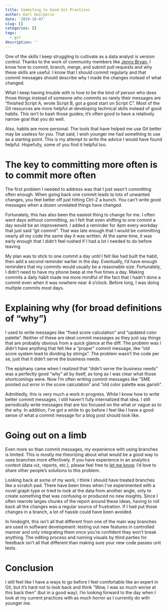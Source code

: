 ```yaml
---
title: Commiting to Good Git Practices
author: Karl Hailperin
date: '2019-10-07'
slug: []
categories: []
tags:
  - git
description: ''
---
```

One of the skills I keep struggling to cultivate as a data analyst is version 
control. Thanks to the work of community members like 
[Jenny Bryan](https://happygitwithr.com/), I know how to commit, branch, merge, 
and submit pull requests and why these skills are useful. I know that I 
should commit regularly and that commit messages should describe why I made the 
changes instead of what changed.

What I keep having trouble with is how to be the kind of person who does those
things instead of someone who commits so rarely their messages are 
"finished Script A, wrote Script B, got a good start on Script C". Most of the 
Git resources are more helpful at developing technical skills instead of good 
habits. This isn't to bash those guides; it's often good to have a 
relatively narrow goal that you do well. 

Also, habits are more personal. The tools that have helped me use Git better 
may be useless for you. That said, I wish younger me had something to use as a 
starting point. This is my attempt to write the advice I would have found 
helpful. Hopefully, some of you find it helpful too.

# The key to committing more often is to commit more often 

The first problem I needed to address was that I just wasn't committing often 
enough. When going back one commit leads to lots of unwanted changes, you feel 
better off just hitting Ctrl-Z a bunch. You can't write good messages when a 
dozen unrelated things have changed.

Fortunately, this has also been the easiest thing to change for me. I often 
went days without committing, so I felt that even shifting to one commit a 
day would be an improvement. I added a reminder for 4pm every workday that just 
said "git commit". That was late enough that I would be committing nearly all my 
code the same day it was written. At the same time, it was early enough that I 
didn't feel rushed if I had a lot I needed to do before leaving.

My plan was to stick to one commit a day until I felt like had built the habit, 
then add a second reminder earlier in the day. Eventually, I'd have enough 
reminders that my commits would usually be a reasonable size. Fortunately, I 
didn't need to have my phone beep at me five times a day. Making commits a daily
habit made me more mindful of the fact that I hadn't done a commit even when it 
was nowhere near 4 o'clock. Before long, I was doing multiple commits most days.

# Explaining why (for broad definitions of "why")
I used to write messages like "fixed score calculation" and "updated color 
palette". Neither of these are ideal commit messages as they just say things 
that are probably obvious from a quick glance at the diff. The problem was I 
didn't have anything that felt like a "proper" commit message, like "old score 
system lead to dividing by strings". The problem wasn't the code per se, just 
that it didn't serve the business needs.

The epiphany came when I realized that "didn't serve the business needs" was a 
perfectly good "why" all by itself, as long as I was clear what those 
shortcomings were. Now I'm often writing commit messages like "SME pointed out
error in the score calculation" and "old color palette was garish".

Admittedly, this is very much a work in progress. While I know how to write 
better commit messages, I still haven't fully internalized that idea. I
still periodically write messages that are too focused on the what or vague as 
to the why. In addition, I've got a while to go before I feel like I have a good
sense of what a commit message for a blog post should look like.

# Going out on a limb
Even more so than commit messages, my experience with using branches is limited.
This is mostly me theorizing about what would be a good way to uses branches 
more effectively. If you have experience in an analytics context (data viz, 
reports, etc.), please feel free to [let me know](https://twitter.com/khailper). 
I'd love to share other people's solutions to this problem.

Looking back at some of my work, I think I should have treated branches like 
a scratch pad. There have been times when I've experimented with a novel 
graph type or tried to look at the data from another angle, only to create 
something that was confusing or produced no new insights. Since I often rewrote 
larges chunks of the report around these ideas, having to roll back all the 
changes was a regular source of frustration. If I had put those changes in a 
branch, a lot of hassle could have been avoided.

In hindsight, this isn't all that different from one of the main way branches 
are used in software development: testing out new features in controlled manner
and only integrating them once you're confident they won't break anything. The 
editing process and running visuals by third parties for feedback isn't all that
different than making sure your new code passes unit tests.

# Conclusion
I still feel like I have a ways to go before I feel comfortable like an expert 
in Git, but it's hard not to look back and think "Wow, I was so much worse at 
this back then" (but in a good way). I'm looking forward to the day when I look 
at my current practices with as much horror as I currently do with younger me.

